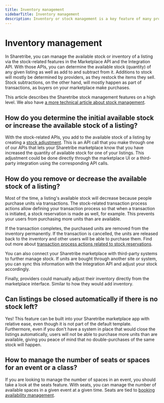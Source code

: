 ```yaml
---
title: Inventory management
sidebarTitle: Inventory management
description: Inventory or stock management is a key feature of many product marketplaces. Here's how the Sharetribe stock management works.
---
```


# Inventory management

In Sharetribe, you can manage the available stock or inventory of a
listing via the stock-related features in the Marketplace API and the
Integration API. With those APIs, you can determine the available stock
(quantity) of any given listing as well as add to and subtract from it.
Additions to stock will mostly be determined by providers, as they
restock the items they sell. Stock subtractions, on the other hand, will
mostly happen as part of transactions, as buyers on your marketplace
make purchases.

This article describes the Sharetribe stock management features on a
high level. We also have
[a more technical article about stock management](/references/stock/).

## How do you determine the initial available stock or increase the available stock of a listing?

With the stock-related APIs, you add to the available stock of a listing
by creating a [stock adjustment](/references/stock/). This is an API
call that you make through one of our APIs that lets your Sharetribe
marketplace know that you have increased the quantity of available stock
for one of your listings. This adjustment could be done directly through
the marketplace UI or a third-party integration using the corresponding
API calls.

## How do you remove or decrease the available stock of a listing?

Most of the time, a listing's available stock will decrease because
people purchase units via transactions. The stock-related transaction
process actions allow defining your transaction process so that when a
transaction is initiated, a stock reservation is made as well, for
example. This prevents your users from purchasing more units than are
available.

If the transaction completes, the purchased units are removed from the
inventory permanently. If the transaction is cancelled, the units are
released back to the inventory and other users will be able to purchase
them. Find out more about
[transaction process actions related to stock reservations](/references/transaction-process-actions/#stock-reservations).

You can also connect your Sharetribe marketplace with third-party
systems to further manage stock. If units are bought through another
site or system, you can sync this information with the Integration API
and adjust your stock accordingly.

Finally, providers could manually adjust their inventory directly from
the marketplace interface. Similar to how they would add inventory.

## Can listings be closed automatically if there is no stock left?

Yes! This feature can be built into your Sharetribe marketplace app with
relative ease, even though it is not part of the default template.
Furthermore, even if you don't have a system in place that would close
the listings automatically, users will not be able to purchase more
units than are available, giving you peace of mind that no
double-purchases of the same stock will happen.

## How to manage the number of seats or spaces for an event or a class?

If you are looking to manage the number of spaces in an event, you
should take a look at the seats feature. With seats, you can manage the
number of available spaces in a given event at a given time. Seats are
tied to [booking availability management](/concepts/availability/manage-seats/).
